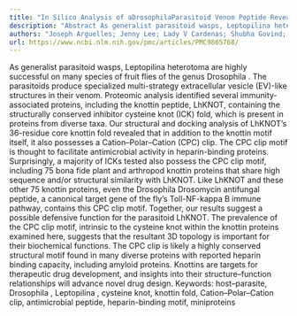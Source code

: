 ```yaml
---
title: "In Silico Analysis of aDrosophilaParasitoid Venom Peptide Reveals Prevalence of the Cation–Polar–Cation Clip Motif in Knottin Proteins"
description: "Abstract As generalist parasitoid wasps, Leptopilina heterotoma are highly successful on many species of fruit flies of the genus Drosophila . The parasitoids produce specialized multi-strategy extrac..."
authors: "Joseph Arguelles; Jenny Lee; Lady V Cardenas; Shubha Govind; Shaneen Singh; Stephen A Klotz"
url: https://www.ncbi.nlm.nih.gov/pmc/articles/PMC9865768/
---
```


As generalist parasitoid wasps, Leptopilina heterotoma are highly successful on many species of fruit flies of the genus Drosophila . The parasitoids produce specialized multi-strategy extracellular vesicle (EV)-like structures in their venom. Proteomic analysis identified several immunity-associated proteins, including the knottin peptide, LhKNOT, containing the structurally conserved inhibitor cysteine knot (ICK) fold, which is present in proteins from diverse taxa. Our structural and docking analysis of LhKNOT’s 36-residue core knottin fold revealed that in addition to the knottin motif itself, it also possesses a Cation–Polar–Cation (CPC) clip. The CPC clip motif is thought to facilitate antimicrobial activity in heparin-binding proteins. Surprisingly, a majority of ICKs tested also possess the CPC clip motif, including 75 bona fide plant and arthropod knottin proteins that share high sequence and/or structural similarity with LhKNOT. Like LhKNOT and these other 75 knottin proteins, even the Drosophila Drosomycin antifungal peptide, a canonical target gene of the fly’s Toll-NF-kappa B immune pathway, contains this CPC clip motif. Together, our results suggest a possible defensive function for the parasitoid LhKNOT. The prevalence of the CPC clip motif, intrinsic to the cysteine knot within the knottin proteins examined here, suggests that the resultant 3D topology is important for their biochemical functions. The CPC clip is likely a highly conserved structural motif found in many diverse proteins with reported heparin binding capacity, including amyloid proteins. Knottins are targets for therapeutic drug development, and insights into their structure–function relationships will advance novel drug design. Keywords: host–parasite, Drosophila , Leptopilina , cysteine knot, knottin fold, Cation–Polar–Cation clip, antimicrobial peptide, heparin-binding motif, miniproteins
